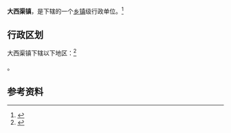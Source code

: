 {{中国乡级行政区|65/23/01/104/000}}

'''大西渠镇'''，是{{PRC admin/fullname|65/23/01/104/000|3}}下辖的一个[[乡镇|乡镇]]级行政单位。<ref>{{PRC admin/ref sgc|{{PRC admin/parent|65/23/01/104/000}}}}</ref>

== 行政区划 ==

大西渠镇下辖以下地区：<ref>{{PRC admin/ref sgc|65/23/01/104/000}}</ref>

{{PRC admin/children|65/23/01/104/000}}。

== 参考资料 ==

{{reflist}}

{{行政区划小作品}}
{{PRC admin/navcat|65/23/01/104/000}}